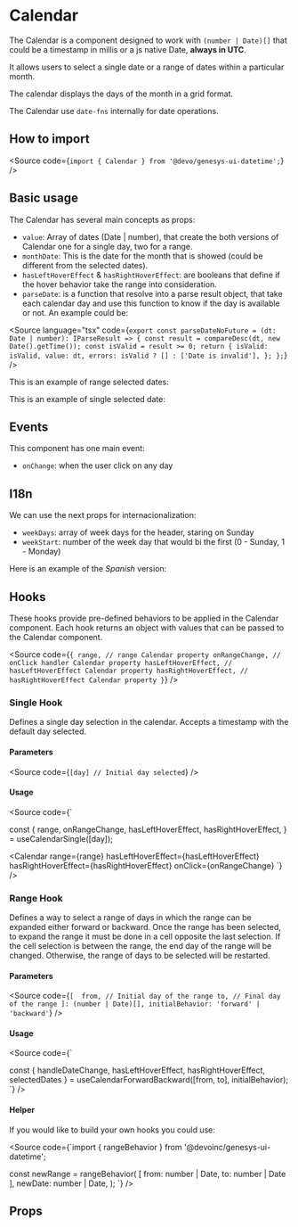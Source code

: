 

<Meta of={Stories} />

# Calendar

The Calendar is a component designed to work with `(number | Date)[]` that
could be a timestamp in millis or a js native Date, **always in UTC**.

It allows users to select a single date or a range of dates within a particular
month.

The calendar displays the days of the month in a grid format.

The Calendar use `date-fns` internally for date operations.

## How to import

<Source code={`import { Calendar } from '@devo/genesys-ui-datetime';`} />

## Basic usage

The Calendar has several main concepts as props:

- `value`: Array of dates (Date | number), that create the both versions
  of Calendar one for a single day, two for a range.
- `monthDate`: This is the date for the month that is showed (could be different
  from the selected dates).
- `hasLeftHoverEffect` & `hasRightHoverEffect`: are booleans that define if the
  hover behavior take the range into consideration.
- `parseDate`: is a function that resolve into a parse result object, that take
  each calendar day and use this function to know if the day is available or
  not. An example could be:

<Source language="tsx" code={`export const parseDateNoFuture = (dt: Date | number): IParseResult => {
  const result = compareDesc(dt, new Date().getTime());
  const isValid = result >= 0;
  return {
    isValid: isValid,
    value: dt,
    errors: isValid ? [] : ['Date is invalid'],
  };
};`} />

This is an example of range selected dates:

<Canvas of={Stories.Base} />

This is an example of single selected date:

<Canvas of={Stories.Single} />

## Events

This component has one main event:

- `onChange`: when the user click on any day

## I18n

We can use the next props for internacionalization:

- `weekDays`: array of week days for the header, staring on Sunday
- `weekStart`: number of the week day that would bi the first (0 - Sunday, 1 -
  Monday)

Here is an example of the *Spanish* version:

<Canvas of={Stories.I18n} />

## Hooks

These hooks provide pre-defined behaviors to be applied in the Calendar component.
Each hook returns an object with values that can be passed to the Calendar component.

<Source
  code={`
{
  range, // range Calendar property
  onRangeChange, // onClick handler Calendar property
  hasLeftHoverEffect, // hasLeftHoverEffect Calendar property
  hasRightHoverEffect, // hasRightHoverEffect Calendar property
}
`}
/>

### Single Hook

Defines a single day selection in the calendar.
Accepts a timestamp with the default day selected.

<Canvas of={Stories.SingleHook} />

#### Parameters

<Source
  code={`
[day] // Initial day selected
`}
/>

#### Usage

<Source
code={`

const {
  range,
  onRangeChange,
  hasLeftHoverEffect,
  hasRightHoverEffect,
} = useCalendarSingle([day]);

<Calendar
  range={range}
  hasLeftHoverEffect={hasLeftHoverEffect}
  hasRightHoverEffect={hasRightHoverEffect}
  onClick={onRangeChange}
`}
/>

### Range Hook

Defines a way to select a range of days in which the range can be expanded
either forward or backward. Once the range has been selected, to expand the
range it must be done in a cell opposite the last selection. If the cell
selection is between the range, the end day of the range will be changed.
Otherwise, the range of days to be selected will be restarted.

<Canvas of={Stories.RangeHook} />

#### Parameters

<Source
  code={`
[ 
  from, // Initial day of the range
  to, // Final day of the range
]: (number | Date)[],
initialBehavior: 'forward' | 'backward'
`}
/>

#### Usage

<Source
code={`

const {
  handleDateChange,
  hasLeftHoverEffect,
  hasRightHoverEffect,
  selectedDates
} = useCalendarForwardBackward([from, to], initialBehavior);
`}
/>

#### Helper

If you would like to build your own hooks you could use:

<Source
code={`import { rangeBehavior } from '@devoinc/genesys-ui-datetime';

const newRange = rangeBehavior(
  [
    from: number | Date,
    to: number | Date
  ],
  newDate: number | Date,
);
`}
/>

## Props

<ArgTypes of={Stories} />
